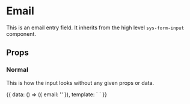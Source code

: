 

<Meta title="High Level Components|Email" component={SysFormEmail} />

# Email

This is an email entry field. It inherits from the high level `sys-form-input`
component.

## Props

<Props of={SysFormEmail} />

### Normal

This is how the input looks without any given props or data.

<Preview>
  <Story height="200px" name="Normal">
    {{
      data: () => ({
        email: ''
      }),
      template: `
        <sys-form-email v-model="email" id="email" />
      `
    }}
  </Story>
</Preview>
